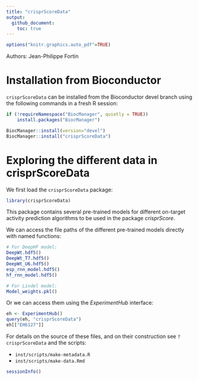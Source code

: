 ```yaml
---
title: "crisprScoreData"
output: 
  github_document:
    toc: true
---
```


```r
options("knitr.graphics.auto_pdf"=TRUE)
```

Authors: Jean-Philippe Fortin


# Installation from Bioconductor

`crisprScoreData` can be installed from the Bioconductor devel
branch using the following commands in a fresh R session:

```r
if (!requireNamespace("BiocManager", quietly = TRUE))
    install.packages("BiocManager")

BiocManager::install(version="devel")
BiocManager::install("crisprScoreData")
```


# Exploring the different data in crisprScoreData

We first load the `crisprScoreData` package:

```r
library(crisprScoreData)
```

This package contains several pre-trained models for different
on-target activity prediction algorithms to be used 
in the package *crisprScore*.

We can access the file paths of the different 
pre-trained models directly with named functions:

```r
# For DeepHF model:
DeepWt.hdf5()
DeepWt_T7.hdf5()
DeepWt_U6.hdf5()
esp_rnn_model.hdf5()
hf_rnn_model.hdf5()

# For Lindel model:
Model_weights.pkl()
```


Or we can access them using the *ExperimentHub* interface:

```r
eh <- ExperimentHub()
query(eh, "crisprScoreData")
eh[["EH6127"]]
```

For details on the source of these files, and on their construction
see `?crisprScoreData` and the scripts:

* `inst/scripts/make-metadata.R`
* `inst/scripts/make-data.Rmd`

```r
sessionInfo()
```

